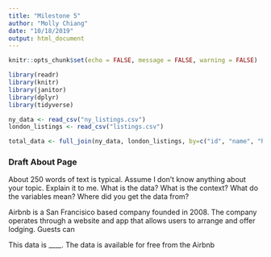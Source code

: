 ```yaml
---
title: "Milestone 5"
author: "Molly Chiang"
date: "10/18/2019"
output: html_document
---
```


```r
knitr::opts_chunk$set(echo = FALSE, message = FALSE, warning = FALSE)

library(readr)
library(knitr)
library(janitor)
library(dplyr)
library(tidyverse)

```

```r
ny_data <- read_csv("ny_listings.csv")
london_listings <- read_csv("listings.csv")

total_data <- full_join(ny_data, london_listings, by=c("id", "name", "host_id", "host_name", "neighbourhood", "latitude", "longitude", "room_type", "price", "minimum_nights", "number_of_reviews", "last_review", "reviews_per_month", "calculated_host_listings_count", "availability_365"))

```

### Draft About Page

About 250 words of text is typical. Assume I don't know anything about your topic. Explain it to me. What is the data? What is the context? What do the variables mean? Where did you get the data from? 

Airbnb is a San Francisico based company founded in 2008. The company operates through a website and app that allows users to arrange and offer lodging. Guests can 

This data is ____. The data is available for free from the Airbnb 

  


